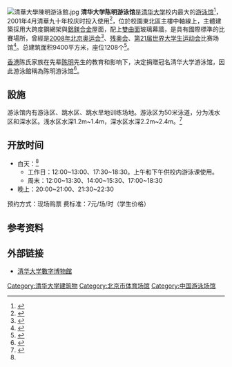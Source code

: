 {{coord|40|0|22.92|N|116|19|29.81|E|display=title}}
[[File:清華大學陳明游泳館.jpg|thumb]]
'''清华大学陈明游泳馆'''是[[清华大学|清华大学]]校内最大的[[游泳馆|游泳馆]]<ref>{{Cite web |url=http://www.xinhuanet.com//2017-03/28/c_129519821.htm |title=清华回应新生不会游泳不能毕业:特殊情况可不参加 |location=北京 |publisher=新華網 |date=2017-03-28 |access-date=2019-07-31 |archive-url=https://web.archive.org/web/20190730170057/http://www.xinhuanet.com//2017-03/28/c_129519821.htm |archive-date=2019-07-30 |dead-url=yes }}</ref>，2001年4月清華九十年校庆时投入使用<ref>{{Cite web |url=https://postdoctor.tsinghua.edu.cn/info/bshjj/1236 |title=游泳俱乐部 |location=北京 |date=2015-10-19 |publisher=清华大学博士后俱乐部 |access-date=2019-07-30 |archive-url=https://web.archive.org/web/20190730131527/https://postdoctor.tsinghua.edu.cn/info/bshjj/1236 |archive-date=2019-07-30 |dead-url=yes }}</ref>，位於校園東北區主樓中軸線上，主體建築採用大跨度鋼網架與[[鋁鎂合金|鋁鎂合金]]屋面，配上[[雙曲面|雙曲面]]玻璃幕牆，是具有國際標準的比賽場所，曾經是[[2008年北京奥运会|2008年北京奥运会]]<ref>{{Cite book | author =《北京海淀年鉴》编纂委员会 | title = 北京海淀年鉴| location = 北京 | publisher = 清华大学出版社有限公司 | date = 2009 | pages =145  |ISBN =| accessdate =2019-07-30 | url = https://books.google.com.tw/books?id=2wlLAQAAIAAJ&q=%E6%B8%85%E5%8D%8E%E5%A4%A7%E5%AD%A6%E6%B8%B8%E6%B3%B3%E9%A6%86&dq=%E6%B8%85%E5%8D%8E%E5%A4%A7%E5%AD%A6%E6%B8%B8%E6%B3%B3%E9%A6%86&hl=zh-TW&sa=X&ved=0ahUKEwiE_KTH2NzjAhUqG6YKHbEBDEsQ6AEINTAC | language= zh-cn}}</ref>、[[2008年北京残奥会|残奥会]]、[[第21届世界大学生运动会|第21届世界大学生运动会]]比赛场馆<ref name="campus_intro">{{cite web |url=http://www.tsinghua.edu.cn/eng/board1/boardlist2.jsp?boardid=3205&bid2=320511&pageno=1 |location=北京 |publisher=清华大学 |title=The Campus |accessdate=2010-08-02 |deadurl=yes |archiveurl=https://web.archive.org/web/20080526062225/http://www.tsinghua.edu.cn/eng/board1/boardlist2.jsp?boardid=3205&bid2=320511&pageno=1 |archivedate=2008-05-26 }}</ref>。总建筑面积9400平方米，座位1208个<ref>{{Cite web |url=http://thsports.tsinghua.edu.cn/Sports_Facilities.Asp?action=detail&id=15 |title=体育设施清华大学游泳馆 |location=北京 |publisher=清华大学 |access-date=2010-08-01 |archive-url=https://web.archive.org/web/20100608203427/http://thsports.tsinghua.edu.cn/Sports_Facilities.Asp?action=detail&id=15 |archive-date=2010-06-08 |dead-url=yes }}</ref>。

[[香港|香港]]陈氏家族在先辈[[陈明|陈明]]先生的教育和影响下，决定捐赠冠名清华大学游泳馆，因此游泳館稱為陈明游泳馆<ref >{{Cite web |url=http://www.tsinghua.org.cn/publish/alumni/4000380/10025520.html |date=2009-06-02 |title=新工物馆——“刘卿楼”落成 |location=北京 |publisher=清华大学国际学生学者中心 |access-date=2019-07-30 |archive-url=https://web.archive.org/web/20190730130810/http://www.tsinghua.org.cn/publish/alumni/4000380/10025520.html |archive-date=2019-07-30 |dead-url=yes }}</ref>。

== 設施 ==
游泳馆内有游泳区、跳水区、跳水旱地训练场地。游泳区为50米泳道，分为浅水区和深水区。浅水区水深1.2m~1.4m，深水区水深2.2m~2.4m。<ref name=huj>{{Cite web |url=http://is.tsinghua.edu.cn/publish/issc/11897/2018/20180629231838226335280/20180629231838226335280_.html |title=体育健身与娱乐 |location=北京 |publisher=清华大学国际学生学者中心 |access-date=2019-07-30 |archive-url=https://web.archive.org/web/20190730124605/http://is.tsinghua.edu.cn/publish/issc/11897/2018/20180629231838226335280/20180629231838226335280_.html |archive-date=2019-07-30 |dead-url=yes }}</ref>

== 开放时间 ==
* 白天：<ref name=huj/>
** 工作日：12:00~13:00、17:30~18:30。上午和下午供校内游泳课使用。
** 周末：12:00~13:30、14:00~15:30、17:00~18:30
* 晚上：20:00~21:00、21:30~22:30
预约方式：现场购票
费标准：7元/场/时（学生价格）
==参考资料==
<div class="references-small">
<references />
</div>
==外部链接==
*[http://www.expo.tsinghua.edu.cn/ 清华大学數字博物館]{{Wayback|url=http://www.expo.tsinghua.edu.cn/ |date=20160611044532 }}
{{清华大学|nocat}}
[[Category:清华大学建筑物|Category:清华大学建筑物]]
[[Category:北京市体育场馆|Category:北京市体育场馆]]
[[Category:中国游泳场馆|Category:中国游泳场馆]]